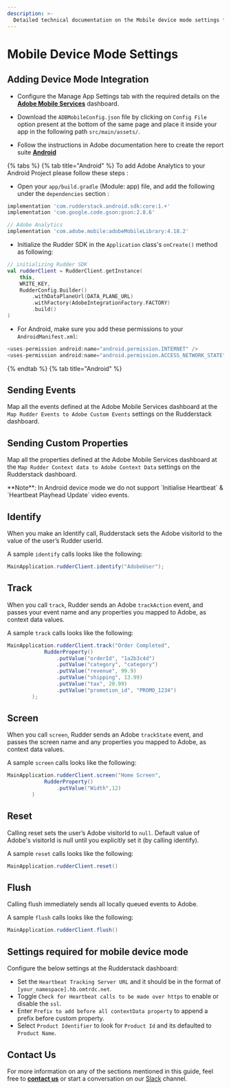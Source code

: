 ```yaml
---
description: >-
  Detailed technical documentation on the Mobile device mode settings for Adobe Analytics destination.
---
```


# Mobile Device Mode Settings

## Adding Device Mode Integration

- Configure the Manage App Settings tab with the required details on the [**Adobe Mobile Services**](https://mobilemarketing.adobe.com/) dashboard.

- Download the `ADBMobileConfig.json` file by clicking on `Config File` option present at the bottom of the same page and place it inside your app in the following path `src/main/assets/`.

- Follow the instructions in Adobe documentation here to create the report suite [**Android**](https://experienceleague.adobe.com/docs/mobile-services/android/getting-started-android/dev-qs.html?lang=en)

{% tabs %}
{% tab title="Android" %}
To add Adobe Analytics to your Android Project please follow these steps :

- Open your `app/build.gradle` \(Module: app\) file, and add the following under the `dependencies` section :

```groovy
implementation 'com.rudderstack.android.sdk:core:1.+'
implementation 'com.google.code.gson:gson:2.8.6'

// Adobe Analytics
implementation 'com.adobe.mobile:adobeMobileLibrary:4.18.2'
```

- Initialize the Rudder SDK in the `Application` class's `onCreate()` method as following:

```kotlin
// initializing Rudder SDK
val rudderClient = RudderClient.getInstance(
    this,
    WRITE_KEY,
    RudderConfig.Builder()
        .withDataPlaneUrl(DATA_PLANE_URL)
        .withFactory(AdobeIntegrationFactory.FACTORY)
        .build()
)
```

- For Android, make sure you add these permissions to your `AndroidManifest.xml`:

```groovy
<uses-permission android:name="android.permission.INTERNET" />
<uses-permission android:name="android.permission.ACCESS_NETWORK_STATE" />
```

{% endtab %}
{% tab title="Android" %}

## Sending Events

Map all the events defined at the Adobe Mobile Services dashboard at the `Map Rudder Events to Adobe Custom Events` settings on the Rudderstack dashboard.

## Sending Custom Properties

Map all the properties defined at the Adobe Mobile Services dashboard at the `Map Rudder Context data to Adobe Context Data` settings on the Rudderstack dashboard.

<div class="warningBlock">
**Note**: In Android device mode we do not support `Initialise Heartbeat` & `Heartbeat Playhead Update` video events.

</div>

## Identify

When you make an Identify call, Rudderstack sets the Adobe visitorId to the value of the user’s Rudder userId.

A sample `identify` calls looks like the following:

```java
MainApplication.rudderClient.identify("AdobeUser");
```

## Track

When you call `track`, Rudder sends an Adobe `trackAction` event, and passes your event name and any properties you mapped to Adobe, as context data values.

A sample `track` calls looks like the following:

```java
MainApplication.rudderClient.track("Order Completed",
            RudderProperty()
                .putValue("orderId", "1a2b3c4d")
                .putValue("category", "category")
                .putValue("revenue", 99.9)
                .putValue("shipping", 13.99)
                .putValue("tax", 20.99)
                .putValue("promotion_id", "PROMO_1234")
        );
```

## Screen

When you call `screen`, Rudder sends an Adobe `trackState` event, and passes the screen name and any properties you mapped to Adobe, as context data values.

A sample `screen` calls looks like the following:

```java
MainApplication.rudderClient.screen("Home Screen",
            RudderProperty()
                .putValue("Width",12)
        )
```

## Reset

Calling reset sets the user’s Adobe visitorId to `null`. Default value of Adobe's visitorId is null until you explicitly set it (by calling identify).

A sample `reset` calls looks like the following:

```java
MainApplication.rudderClient.reset()
```

## Flush

Calling flush immediately sends all locally queued events to Adobe.

A sample `flush` calls looks like the following:

```java
MainApplication.rudderClient.flush()
```

## Settings required for mobile device mode

Configure the below settings at the Rudderstack dashboard:

- Set the `Heartbeat Tracking Server URL` and it should be in the format of `[your_namespace].hb.omtrdc.net`.
- Toggle `Check for Heartbeat calls to be made over https` to enable or disable the `ssl`.
- Enter `Prefix to add before all contextData property` to append a prefix before custom property.
- Select `Product Identifier` to look for `Product Id` and its defaulted to `Product Name`.

## Contact Us

For more information on any of the sections mentioned in this guide, feel free to [**contact us**](mailto:%20docs@rudderstack.com) or start a conversation on our [Slack](https://resources.rudderstack.com/join-rudderstack-slack) channel.
